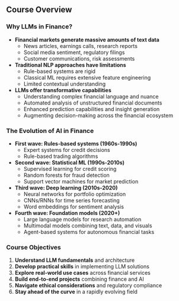 ## Course Overview

### Why LLMs in Finance?
- **Financial markets generate massive amounts of text data**
  - News articles, earnings calls, research reports
  - Social media sentiment, regulatory filings
  - Customer communications, risk assessments

- **Traditional NLP approaches have limitations**
  - Rule-based systems are rigid
  - Classical ML requires extensive feature engineering
  - Limited contextual understanding

- **LLMs offer transformative capabilities**
  - Understanding complex financial language and nuance
  - Automated analysis of unstructured financial documents
  - Enhanced prediction capabilities and insight generation
  - Augmenting decision-making across the financial ecosystem

### The Evolution of AI in Finance
- **First wave: Rules-based systems (1960s-1990s)**
  - Expert systems for credit decisions
  - Rule-based trading algorithms
  
- **Second wave: Statistical ML (1990s-2010s)**
  - Supervised learning for credit scoring
  - Random forests for fraud detection
  - Support vector machines for market prediction
  
- **Third wave: Deep learning (2010s-2020)**
  - Neural networks for portfolio optimization
  - CNNs/RNNs for time series forecasting
  - Word embeddings for sentiment analysis
  
- **Fourth wave: Foundation models (2020+)**
  - Large language models for research automation
  - Multimodal models combining text, data, and visuals
  - Agent-based systems for autonomous financial tasks

### Course Objectives
1. **Understand LLM fundamentals** and architecture
2. **Develop practical skills** in implementing LLM solutions
3. **Explore real-world use cases** across financial services
4. **Build end-to-end projects** combining finance and AI
5. **Navigate ethical considerations** and regulatory compliance
6. **Stay ahead of the curve** in a rapidly evolving field
